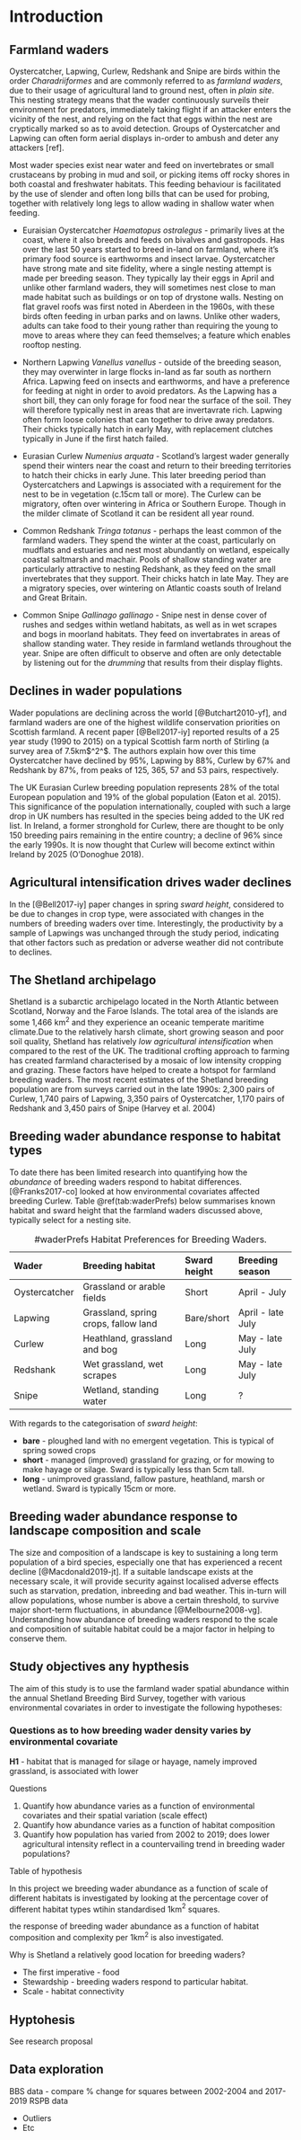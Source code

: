# Introduction

## Farmland waders

Oystercatcher, Lapwing, Curlew, Redshank and Snipe are birds within the order *Charadriiformes* and are commonly referred to as *farmland waders*, due to their usage of agricultural land to ground nest, often in *plain site*. This nesting strategy means that the wader continuously surveils their environment for predators, immediately taking flight if an attacker enters the vicinity of the nest, and relying on the fact that eggs within the nest are cryptically marked so as to avoid detection. Groups of Oystercatcher and Lapwing can often form aerial displays in-order to ambush and deter any attackers [ref].

Most wader species exist near water and feed on invertebrates or small crustaceans by probing in mud and soil, or picking items off rocky shores in both coastal and freshwater habitats. This feeding behaviour is facilitated by the use of slender and often long bills that can be used for probing, together with relatively long legs to allow wading in shallow water when feeding.

* Euraisian Oystercatcher *Haematopus ostralegus* - primarily lives at the coast, where it also breeds and feeds on bivalves and gastropods. Has over the last 50 years started to breed in-land on farmland, where it's primary food source is earthworms and insect larvae. Oystercatcher have strong mate and site fidelity, where a single nesting attempt is made per breeding season. They typically lay their eggs in April and unlike other farmland waders, they will sometimes nest close to man made habitat such as buildings or on top of drystone walls. Nesting on flat gravel roofs was first noted in Aberdeen in the 1960s, with these birds often feeding in urban parks and on lawns. Unlike other waders, adults can take food to their young rather than requiring the young to move to areas where they can feed themselves; a feature which enables rooftop nesting.

* Northern Lapwing *Vanellus vanellus* - outside of the breeding season, they may overwinter in large flocks in-land as far south as northern Africa. Lapwing feed on insects and earthworms, and have a preference for feeding at night in order to avoid predators. As the Lapwing has a short bill, they can only forage for food near the surface of the soil. They will therefore typically nest in areas that are invertavrate rich. Lapwing often form loose colonies that can together to drive away predators. Their chicks typically hatch in early May, with replacement clutches typically in June if the first hatch failed.  

* Eurasian Curlew *Numenius arquata* - Scotland's largest wader generally spend their winters near the coast and return to their breeding territories to hatch their chicks in early June. This later breeding period than Oystercatchers and
Lapwings is associated with a requirement for the nest to be in vegetation (c.15cm tall or more). The Curlew can be migratory, often over wintering in Africa or Southern Europe. Though in the milder climate of Scotland it can be resident all year round.

* Common Redshank *Tringa totanus* - perhaps the least common of the farmland waders. They spend the winter at the coast, particularly on mudflats and estuaries and nest most abundantly on wetland, espeically coastal saltmarsh and machair. Pools of shallow standing water are particularly attractive to nesting Redshank, as they feed on the small invertebrates that they support. Their chicks hatch in late May. They are a migratory species, over wintering on Atlantic coasts south of Ireland and Great Britain.

* Common Snipe *Gallinago gallinago* - Snipe nest in dense cover of rushes and sedges within wetland habitats, as well as in
wet scrapes and bogs in moorland habitats. They feed on invertabrates in areas of shallow standing water. They reside in farmland wetlands throughout the year. Snipe are often difficult to observe and often are only detectable by listening out for the *drumming* that results from their display flights.

## Declines in wader populations

Wader populations are declining across the world [@Butchart2010-yf], and farmland waders are one of the highest wildlife conservation priorities on Scottish farmland. A recent paper [@Bell2017-iy] reported results of a 25 year study (1990 to 2015) on a typical Scottish farm north of Stirling (a survey area of 7.5km$^2^$. The authors explain how over this time Oystercatcher have declined by 95%, Lapwing by 88%, Curlew by 67% and Redshank by 87%, from peaks of 125, 365, 57 and 53 pairs, respectively. 

The UK Eurasian Curlew breeding population represents 28% of the total European population and 19% of the global population (Eaton et al. 2015). This significance of the population internationally, coupled with such a large drop in UK numbers has resulted in the species being added to the UK red list. In Ireland, a former stronghold for Curlew, there are thought to be only 150 breeding pairs remaining in the entire country; a decline of 96% since the early 1990s. It is now thought that Curlew will become extinct within Ireland by 2025 (O’Donoghue 2018). 

## Agricultural intensification drives wader declines

In the [@Bell2017-iy] paper changes in spring *sward height*, considered to be due to changes in crop type, were associated with changes in the numbers of breeding waders over time. Interestingly, the productivity by a sample of Lapwings was unchanged through the study period, indicating that other factors such as predation or adverse weather did not contribute to declines.

## The Shetland archipelago

Shetland is a subarctic archipelago located in the North Atlantic between Scotland, Norway and the Faroe Islands. The total area of the islands are some 1,466 km$^2$ and they experience an oceanic temperate maritime climate.Due to the relatively harsh climate, short growing season and poor soil quality, Shetland has relatively *low agricultural intensification* when compared to the rest of the UK. The traditional crofting approach to farming has created farmland characterised by a mosaic of low intensity cropping and grazing. These factors have helped to create a hotspot for farmland breeding waders.  The most recent estimates of the Shetland breeding population are from surveys carried out in the late 1990s: 2,300 pairs of Curlew, 1,740 pairs of Lapwing, 3,350 pairs of Oystercatcher, 1,170 pairs of Redshank and 3,450 pairs of Snipe (Harvey et al. 2004)

## Breeding wader abundance response to habitat types

To date there has been limited research into quantifying how the *abundance* of breeding waders respond to habitat differences. [@Franks2017-co] looked at how environmental covariates affected breeding Curlew. Table \@ref(tab:waderPrefs) below summarises known habitat and sward height that the farmland waders discussed above, typically select for a nesting site.

| Wader         | Breeding habitat                     | Sward height | Breeding season   |  
|:--------------|:-------------------------------------|:-------------|:------------------|
| Oystercatcher | Grassland or arable fields           | Short        | April - July      |
| Lapwing       | Grassland, spring crops, fallow land | Bare/short   | April - late July |
| Curlew        | Heathland, grassland and bog         | Long         | May - late July   |
| Redshank      | Wet grassland, wet scrapes           | Long         | May - late July   |
| Snipe         | Wetland, standing water              | Long         | ?                 |  

Table:\#waderPrefs Habitat Preferences for Breeding Waders.

With regards to the categorisation of *sward height*:

* **bare** - ploughed land with no emergent vegetation. This is typical of spring sowed crops
* **short** - managed (improved) grassland for grazing, or for mowing to make hayage or silage. Sward is typically less than 5cm tall.
* **long** - unimproved grassland, fallow pasture, heathland, marsh or wetland. Sward is typically 15cm or more. 

## Breeding wader abundance response to landscape composition and scale

The size and composition of a landscape is key to sustaining a long term population of a bird species, especially one that has experienced a recent decline [@Macdonald2019-jt]. If a suitable landscape exists at the necessary scale, it will provide security against localised adverse effects such as starvation, predation, inbreeding and bad weather. This in-turn will allow populations, whose number is above a certain threshold, to survive major short-term fluctuations, in abundance [@Melbourne2008-vg]. Understanding how abundance of breeding waders respond to the scale and composition of suitable habitat could be a major factor in helping to conserve them. 

## Study objectives any hypthesis

The aim of this study is to use the farmland wader spatial abundance within the annual Shetland Breeding Bird Survey, together with various environmental covariates in order to investigate the following hypotheses:

### Questions as to how breeding wader density varies by environmental covariate

**H1** - habitat that is managed for silage or hayage, namely improved grassland, is associated with lower 


Questions

1. Quantify how abundance varies as a function of environmental covariates and their spatial variation (scale effect)
2. Quantify how abundance varies as a function of habitat composition
3. Quantify how population has varied from 2002 to 2019; does lower agricultural intensity reflect in a countervailing trend in breeding wader populations?



Table of hypothesis

In this project we breeding wader abundance as a function of scale of different habitats is investigated by looking at the percentage cover of different habitat types wtihin standardised 1km$^2$ squares.

the response of breeding wader abundance as a function of habitat composition and complexity per 1km$^2$ is also investigated.

Why is Shetland a relatively good location for breeding waders?

* The first imperative - food
* Stewardship - breeding waders respond to particular habitat.
* Scale - habitat connectivity



## Hyptohesis

See research proposal


## Data exploration

BBS data - compare % change for squares between 2002-2004 and 2017-2019
RSPB data

* Outliers
* Etc

